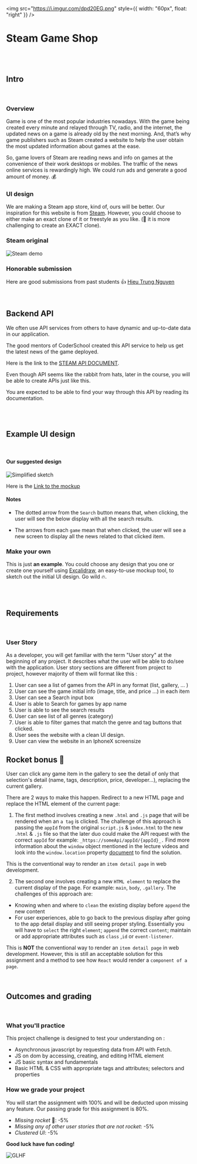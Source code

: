 <img
  src="https://i.imgur.com/dpd20EG.png"
  style={{ width: "60px", float: "right" }}
/>

# Steam Game Shop

<br />
<br />

## Intro

<br />

### Overview

Game is one of the most popular industries nowadays. With the game being created every minute and relayed through TV, radio, and the internet, the updated news on a game is already old by the next morning. And, that’s why game publishers such as Steam created a website to help the user obtain the most updated information about games at the ease.

So, game lovers of Steam are reading news and info on games at the convenience of their work desktops or mobiles. The traffic of the news online services is rewardingly high. We could run ads and generate a good amount of money. 💰

### UI design

We are making a Steam app store, kind of, ours will be better.
Our inspiration for this website is from [Steam](https://store.steampowered.com). However, you could choose to either make an exact clone of it or freestyle as you like. (🚀 it is more challenging to create an EXACT clone).

### Steam original

![Steam demo](../../assets/wv/m13/steam-screen.png)

### Honorable submission

Here are good submissions from past students 👍
[Hieu Trung Nguyen](https://steam-solution-v1.netlify.app/)

<br />

## Backend API

We often use API services from others to have dynamic and up-to-date data in our application.

The good mentors of CoderSchool created this API service to help us get the latest news of the game deployed.

Here is the link to the <a target="_blank" href="https://documenter.getpostman.com/view/14499722/UVeKqQWh">STEAM API DOCUMENT</a>.

Even though API seems like the rabbit from hats, later in the course, you will be able to create APIs just like this.

You are expected to be able to find your way through this API by reading its documentation.

<br />
<br />

## Example UI design

<br />

#### Our suggested design

![Simplified sketch](./../../assets/wv/m13/steam-sketch.png)

Here is the [Link to the mockup ](https://excalidraw.com/#json=WeOH-cuYiBxtn7K94qjVn,JlYhwgD5vAy1Wc1UcbgNug)

#### Notes

- The dotted arrow from the `Search` button means that, when clicking, the user will see the below display with all the search results.

- The arrows from each `game` mean that when clicked, the user will see a new screen to display all the news related to that clicked item.

### Make your own

This is just **an example**. You could choose any design that you one or create one yourself using [Excalidraw](https://excalidraw.com), an easy-to-use mockup tool, to sketch out the initial UI design. Go wild 🔥.

<br />
<br />

## Requirements

<br />

### User Story

As a developer, you will get familiar with the term "User story" at the beginning of any project. It describes what the user will be able to do/see with the application. User story sections are different from project to project, however majority of them will format like this :

1. User can see a list of games from the API in any format (list, gallery, ... )
2. User can see the game initial info (image, title, and price ...) in each item
3. User can see a Search input box
4. User is able to Search for games by app name
5. User is able to see the search results
6. User can see list of all genres (category)
7. User is able to filter games that match the genre and tag buttons that clicked.
8. User sees the website with a clean UI design.
9. User can view the website in an IphoneX screensize

## Rocket bonus 🚀

User can click any game item in the gallery to see the detail of only that selection's detail (name, tags, description, price, developer...), replacing the current gallery.

There are 2 ways to make this happen. Redirect to a new HTML page and replace the HTML element of the current page:

1. The first method involves creating a new `.html` and `.js` page that will be rendered when an `a tag` is clicked. The challenge of this approach is passing the `appId` from the original `script.js` & `index.html` to the new `.html` & `.js` file so that the later duo could make the API request with the correct `appId` for example: `_https://someApi/appId/{appId}_.`
   Find more information about the `window` object mentioned in the lecture videos and look into the `window.location` property [document](https://www.w3schools.com/js/js_window_location.asp) to find the solution.

This is the conventional way to render an `item detail page` in web development.

2. The second one involves creating a new `HTML element` to replace the current display of the page. For example: `main`, `body`, `.gallery`. The challenges of this approach are:

- Knowing when and where to `clean` the existing display before `append` the new content
- For user experiences, able to go back to the previous display after going to the app detail display and still seeing proper styling.
  Essentially you will have to `select` the right `element`; `append` the correct `content`; maintain or add appropriate attributes such as `class` ,`id` or `event-listener`.

This is **NOT** the conventional way to render an `item detail page` in web development. However, this is still an acceptable solution for this assignment and a method to see how `React` would render a `component of a page`.

<br />

## Outcomes and grading

<br />

### What you'll practice

This project challenge is designed to test your understanding on :

- Asynchronous javascript by requesting data from API with Fetch.
- JS on dom by accessing, creating, and editing HTML element
- JS basic syntax and fundamentals
- Basic HTML & CSS with appropriate tags and attributes; selectors and properties

### How we grade your project

You will start the assignment with 100% and will be deducted upon missing any feature.
Our passing grade for this assignment is 80%.

- _Missing rocket_ 🚀: -5%
- _Missing any of other user stories that are not rocket_: -5%
- _Clustered UI_: -5%

**Good luck have fun coding!**

![GLHF](../../assets/wv/m13/you-can-do-it-meme.jpeg)

<br />
<br />
<br />
